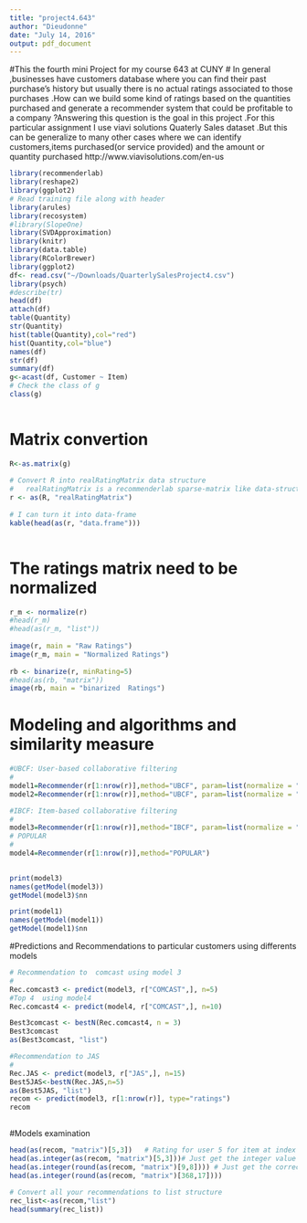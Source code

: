 ```yaml
---
title: "project4.643"
author: "Dieudonne"
date: "July 14, 2016"
output: pdf_document
---
```


#This the fourth mini Project for my course 643 at CUNY
# In general ,businesses have customers database where you can find their past purchase's history but usually there  is no  actual ratings associated to those purchases .How can we build some  kind of ratings based on  the quantities purchased and generate  a recommender system that could be profitable to a company ?Answering this question is the goal in this project .For this particular assignment I use viavi solutions Quaterly Sales dataset .But this can be generalize to many other cases where we can identify customers,items purchased(or service provided) and the amount or quantity purchased 
http://www.viavisolutions.com/en-us 

```r

library(recommenderlab)
library(reshape2)
library(ggplot2)
# Read training file along with header
library(arules)
library(recosystem)
#library(SlopeOne)
library(SVDApproximation)
library(knitr)
library(data.table)
library(RColorBrewer)
library(ggplot2)
df<- read.csv("~/Downloads/QuarterlySalesProject4.csv")
library(psych)
#describe(tr)
head(df)
attach(df)
table(Quantity)
str(Quantity)
hist(table(Quantity),col="red")
hist(Quantity,col="blue")
names(df)
str(df)
summary(df)
g<-acast(df, Customer ~ Item)
# Check the class of g
class(g)
 
```

# Matrix convertion

```r
R<-as.matrix(g)
 
# Convert R into realRatingMatrix data structure
#   realRatingMatrix is a recommenderlab sparse-matrix like data-structure
r <- as(R, "realRatingMatrix")
 
# I can turn it into data-frame
kable(head(as(r, "data.frame")))
 
```


# The ratings matrix need to be normalized 

```r

r_m <- normalize(r)
#head(r_m)
#head(as(r_m, "list"))
 
image(r, main = "Raw Ratings")    
image(r_m, main = "Normalized Ratings")
 
rb <- binarize(r, minRating=5)
#head(as(rb, "matrix"))
image(rb, main = "binarized  Ratings")  


```

# Modeling and algorithms and similarity measure

```r
#UBCF: User-based collaborative filtering
#
model1=Recommender(r[1:nrow(r)],method="UBCF", param=list(normalize = "Z-score",method="Cosine",nn=5, minRating=1))
model2=Recommender(r[1:nrow(r)],method="UBCF", param=list(normalize = "Z-score",method="Jaccard",nn=5, minRating=1))

#IBCF: Item-based collaborative filtering
#
model3=Recommender(r[1:nrow(r)],method="IBCF", param=list(normalize = "Z-score",method="Jaccard",minRating=1))
# POPULAR
#
model4=Recommender(r[1:nrow(r)],method="POPULAR")
 

print(model3)
names(getModel(model3))
getModel(model3)$nn

print(model1)
names(getModel(model1))
getModel(model1)$nn

```


#Predictions and Recommendations to particular customers using differents models

```r
# Recommendation to  comcast using model 3
#
Rec.comcast3 <- predict(model3, r["COMCAST",], n=5)
#Top 4  using model4
Rec.comcast4 <- predict(model4, r["COMCAST",], n=10)

Best3comcast <- bestN(Rec.comcast4, n = 3)
Best3comcast
as(Best3comcast, "list")

#Recommendation to JAS 
#
Rec.JAS <- predict(model3, r["JAS",], n=15)
Best5JAS<-bestN(Rec.JAS,n=5)
as(Best5JAS, "list")
recom <- predict(model3, r[1:nrow(r)], type="ratings")
recom
 
```

#Models examination

```r
head(as(recom, "matrix")[5,3])   # Rating for user 5 for item at index 3
head(as.integer(as(recom, "matrix")[5,3]))# Just get the integer value
head(as.integer(round(as(recom, "matrix")[9,8]))) # Just get the correct integer value
head(as.integer(round(as(recom, "matrix")[368,17]))) 
 
# Convert all your recommendations to list structure
rec_list<-as(recom,"list")
head(summary(rec_list))
```


